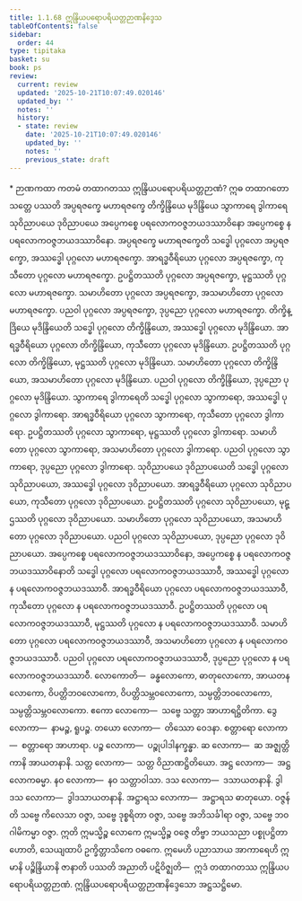 ```yaml
---
title: 1.1.68 ဣန္ဒြိယပရောပရိယတ္တဉာဏနိဒ္ဒေသ
tableOfContents: false
sidebar:
  order: 44
type: tipitaka
basket: su
book: ps
review:
  current: review
  updated: '2025-10-21T10:07:49.020146'
  updated_by: ''
  notes: ''
  history:
  - state: review
    date: '2025-10-21T10:07:49.020146'
    updated_by: ''
    notes: ''
    previous_state: draft
---
```



<DynamicBreadcrumb />


<ReviewStatus review={frontmatter.review} showDetails={true} />

<HypothesisAnnotation frontmatter={frontmatter} />

<Paragraph type="center" book="ps">
* ဉာဏကထာ
</Paragraph>


<Division number="111" book="ps" e="ch" v="26" p="116">

<Paragraph number="649" book="ps">
ကတမံ <Emphasis>တထာဂတဿ ဣန္ဒြိယပရောပရိယတ္တဉာဏံ?</Emphasis> ဣဓ တထာဂတော သတ္တေ ပဿတိ အပ္ပရဇက္ခေ မဟာရဇက္ခေ တိက္ခိန္ဒြိယေ မုဒိန္ဒြိယေ သွာကာရေ ဒွါကာရေ သုဝိညာပယေ ဒုဝိညာပယေ အပ္ပေကစ္စေ ပရလောကဝဇ္ဇဘယဒဿာဝိနော အပ္ပေကစ္စေ န ပရလောကဝဇ္ဇဘယဒဿာဝိနော.
</Paragraph>

<Paragraph number="650" book="ps">
<Emphasis>အပ္ပရဇက္ခေ မဟာရဇက္ခေ</Emphasis>တိ သဒ္ဓေါ ပုဂ္ဂလော အပ္ပရဇက္ခော, အဿဒ္ဓေါ ပုဂ္ဂလော မဟာရဇက္ခော. အာရဒ္ဓဝီရိယော ပုဂ္ဂလော အပ္ပရဇက္ခော, ကုသီတော ပုဂ္ဂလော မဟာရဇက္ခော. ဥပဋ္ဌိတဿတိ ပုဂ္ဂလော အပ္ပရဇက္ခော, မုဋ္ဌဿတိ ပုဂ္ဂလော မဟာရဇက္ခော. သမာဟိတော ပုဂ္ဂလော အပ္ပရဇက္ခော, အသမာဟိတော ပုဂ္ဂလော မဟာရဇက္ခော. ပညဝါ ပုဂ္ဂလော အပ္ပရဇက္ခော, ဒုပ္ပညော ပုဂ္ဂလော မဟာရဇက္ခော.
</Paragraph>

<Paragraph number="651" book="ps">
<Emphasis>တိက္ခိန္ဒြိယေ မုဒိန္ဒြိယေ</Emphasis>တိ သဒ္ဓေါ ပုဂ္ဂလော တိက္ခိန္ဒြိယော, အဿဒ္ဓေါ ပုဂ္ဂလော မုဒိန္ဒြိယော. အာရဒ္ဓဝီရိယော ပုဂ္ဂလော တိက္ခိန္ဒြိယော, ကုသီတော ပုဂ္ဂလော မုဒိန္ဒြိယော. ဥပဋ္ဌိတဿတိ ပုဂ္ဂလော တိက္ခိန္ဒြိယော, မုဋ္ဌဿတိ ပုဂ္ဂလော မုဒိန္ဒြိယော. သမာဟိတော ပုဂ္ဂလော တိက္ခိန္ဒြိယော, အသမာဟိတော ပုဂ္ဂလော မုဒိန္ဒြိယော. ပညဝါ ပုဂ္ဂလော တိက္ခိန္ဒြိယော, ဒုပ္ပညော ပုဂ္ဂလော မုဒိန္ဒြိယော.
</Paragraph>

<Paragraph number="652" book="ps">
<Emphasis>သွာကာရေ ဒွါကာရေ</Emphasis>တိ သဒ္ဓေါ ပုဂ္ဂလော သွာကာရော, အဿဒ္ဓေါ ပုဂ္ဂလော ဒွါကာရော. အာရဒ္ဓဝီရိယော ပုဂ္ဂလော သွာကာရော, ကုသီတော ပုဂ္ဂလော ဒွါကာရော. ဥပဋ္ဌိတဿတိ ပုဂ္ဂလော သွာကာရော, မုဋ္ဌဿတိ ပုဂ္ဂလော ဒွါကာရော. သမာဟိတော ပုဂ္ဂလော သွာကာရော, အသမာဟိတော ပုဂ္ဂလော ဒွါကာရော. ပညဝါ ပုဂ္ဂလော သွာကာရော, ဒုပ္ပညော ပုဂ္ဂလော ဒွါကာရော.
</Paragraph>

<Paragraph number="653" book="ps">
<Emphasis>သုဝိညာပယေ ဒုဝိညာပယေ</Emphasis>တိ သဒ္ဓေါ ပုဂ္ဂလော သုဝိညာပယော, အဿဒ္ဓေါ ပုဂ္ဂလော ဒုဝိညာပယော. အာရဒ္ဓဝီရိယော ပုဂ္ဂလော သုဝိညာပယော, ကုသီတော ပုဂ္ဂလော ဒုဝိညာပယော. ဥပဋ္ဌိတဿတိ ပုဂ္ဂလော သုဝိညာပယော, မုဋ္ဌဿတိ ပုဂ္ဂလော ဒုဝိညာပယော. သမာဟိတော ပုဂ္ဂလော သုဝိညာပယော, အသမာဟိတော ပုဂ္ဂလော ဒုဝိညာပယော. ပညဝါ ပုဂ္ဂလော သုဝိညာပယော, ဒုပ္ပညော ပုဂ္ဂလော ဒုဝိညာပယော.
</Paragraph>

<Paragraph number="654" book="ps">
<Emphasis>အပ္ပေကစ္စေ ပရလောကဝဇ္ဇဘယဒဿာဝိနော, အပ္ပေကစ္စေ န ပရလောကဝဇ္ဇဘယဒဿာဝိနော</Emphasis>တိ သဒ္ဓေါ ပုဂ္ဂလော ပရလောကဝဇ္ဇဘယဒဿာဝီ, အဿဒ္ဓေါ ပုဂ္ဂလော န ပရလောကဝဇ္ဇဘယဒဿာဝီ. အာရဒ္ဓဝီရိယော ပုဂ္ဂလော ပရလောကဝဇ္ဇဘယဒဿာဝီ, ကုသီတော ပုဂ္ဂလော န ပရလောကဝဇ္ဇဘယဒဿာဝီ. ဥပဋ္ဌိတဿတိ ပုဂ္ဂလော ပရလောကဝဇ္ဇဘယဒဿာဝီ, မုဋ္ဌဿတိ ပုဂ္ဂလော န ပရလောကဝဇ္ဇဘယဒဿာဝီ. သမာဟိတော ပုဂ္ဂလော ပရလောကဝဇ္ဇဘယဒဿာဝီ, အသမာဟိတော ပုဂ္ဂလော န ပရလောကဝဇ္ဇဘယဒဿာဝီ. ပညဝါ ပုဂ္ဂလော ပရလောကဝဇ္ဇဘယဒဿာဝီ, ဒုပ္ပညော ပုဂ္ဂလော န ပရလောကဝဇ္ဇဘယဒဿာဝီ.
</Paragraph>

</Division>
<Division number="112" book="ps" e="ch" v="26" p="117">

<Paragraph number="655" book="ps">
<Emphasis>လောကော</Emphasis>တိ—  ခန္ဓလောကော, ဓာတုလောကော, အာယတနလောကော, ဝိပတ္တိဘဝလောကော, ဝိပတ္တိသမ္ဘဝလောကော, သမ္ပတ္တိဘဝလောကော, သမ္ပတ္တိသမ္ဘဝလောကော.
</Paragraph>

<Paragraph number="656" book="ps">
ဧကော လောကော—  သဗ္ဗေ သတ္တာ အာဟာရဋ္ဌိတိကာ.
</Paragraph>

<Paragraph number="657" book="ps">
ဒွေ လောကာ—  နာမဉ္စ, ရူပဉ္စ.
</Paragraph>

<Paragraph number="658" book="ps">
တယော လောကာ—  တိဿော ဝေဒနာ.
</Paragraph>

<Paragraph number="659" book="ps">
စတ္တာရော လောကာ—  စတ္တာရော အာဟာရာ.
</Paragraph>

<Paragraph number="660" book="ps">
ပဉ္စ လောကာ—  ပဉ္စုပါဒါနက္ခန္ဓာ.
</Paragraph>

<Paragraph number="661" book="ps">
ဆ လောကာ—  ဆ အဇ္ဈတ္တိကာနိ အာယတနာနိ.
</Paragraph>

<Paragraph number="662" book="ps">
သတ္တ လောကာ—  သတ္တ ဝိညာဏဋ္ဌိတိယော.
</Paragraph>

<Paragraph number="663" book="ps">
အဋ္ဌ လောကာ—  အဋ္ဌ လောကဓမ္မာ.
</Paragraph>

<Paragraph number="664" book="ps">
နဝ လောကာ—  နဝ သတ္တာဝါသာ.
</Paragraph>

<Paragraph number="665" book="ps">
ဒသ လောကာ—  ဒသာယတနာနိ.
</Paragraph>

<Paragraph number="666" book="ps">
ဒွါဒသ လောကာ—  ဒွါဒသာယတနာနိ.
</Paragraph>

<Paragraph number="667" book="ps">
အဋ္ဌာရသ လောကာ—  အဋ္ဌာရသ ဓာတုယော.
</Paragraph>

<Paragraph number="668" book="ps">
<Emphasis>ဝဇ္ဇန်</Emphasis>တိ သဗ္ဗေ ကိလေသာ ဝဇ္ဇာ, သဗ္ဗေ ဒုစ္စရိတာ ဝဇ္ဇာ, သဗ္ဗေ အဘိသင်္ခါရာ ဝဇ္ဇာ, သဗ္ဗေ ဘဝဂါမိကမ္မာ ဝဇ္ဇာ. ဣတိ ဣမသ္မိဉ္စ လောကေ ဣမသ္မိဉ္စ ဝဇ္ဇေ တိဗ္ဗာ ဘယသညာ ပစ္စုပဋ္ဌိတာ ဟောတိ, သေယျထာပိ ဥက္ခိတ္တာသိကေ ဝဓကေ. ဣမေဟိ ပညာသာယ အာကာရေဟိ ဣမာနိ ပဉ္စိန္ဒြိယာနိ ဇာနာတိ ပဿတိ အညာတိ ပဋိဝိဇ္ဈတိ—  ဣဒံ တထာဂတဿ ဣန္ဒြိယပရောပရိယတ္တဉာဏံ.

</Paragraph>
</Division>

<Paragraph number="669" type="center" book="ps">
ဣန္ဒြိယပရောပရိယတ္တဉာဏနိဒ္ဒေသော အဋ္ဌသဋ္ဌိမော.
</Paragraph>